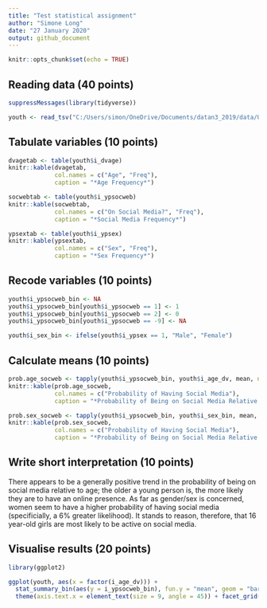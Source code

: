 ```yaml
---
title: "Test statistical assignment"
author: "Simone Long"
date: "27 January 2020"
output: github_document
---
```


```r
knitr::opts_chunk$set(echo = TRUE)
```

## Reading data (40 points)


```r

suppressMessages(library(tidyverse))

youth <- read_tsv("C:/Users/simon/OneDrive/Documents/datan3_2019/data/UKDA-6614-tab/tab/ukhls_w9/i_youth.tab")

```

## Tabulate variables (10 points)

```r
dvagetab <- table(youth$i_dvage)
knitr::kable(dvagetab,
             col.names = c("Age", "Freq"),
             caption = "*Age Frequency*")

socwebtab <- table(youth$i_ypsocweb)
knitr::kable(socwebtab,
             col.names = c("On Social Media?", "Freq"),
             caption = "*Social Media Frequency*")

ypsextab <- table(youth$i_ypsex)
knitr::kable(ypsextab,
             col.names = c("Sex", "Freq"),
             caption = "*Sex Frequency*")
```

## Recode variables (10 points)

```r

youth$i_ypsocweb_bin <- NA
youth$i_ypsocweb_bin[youth$i_ypsocweb == 1] <- 1
youth$i_ypsocweb_bin[youth$i_ypsocweb == 2] <- 0
youth$i_ypsocweb_bin[youth$i_ypsocweb == -9] <- NA

youth$i_sex_bin <- ifelse(youth$i_ypsex == 1, "Male", "Female")

```

## Calculate means (10 points)

```r

prob.age_socweb <- tapply(youth$i_ypsocweb_bin, youth$i_age_dv, mean, na.rm = TRUE)
knitr::kable(prob.age_socweb,
             col.names = c("Probability of Having Social Media"),
             caption = "*Probability of Being on Social Media Relative to Age*")

prob.sex_socweb <- tapply(youth$i_ypsocweb_bin, youth$i_sex_bin, mean, na.rm = TRUE)
knitr::kable(prob.sex_socweb,
             col.names = c("Probability of Having Social Media"),
             caption = "*Probability of Being on Social Media Relative to Sex*")

```

## Write short interpretation (10 points)

There appears to be a generally positive trend in the probability of being on social media relative to age; the older a young person is, the more likely they are to have an online presence. As far as gender/sex is concerned, women seem to have a higher probability of having social media (specificially, a 6% greater likelihood). It stands to reason, therefore, that 16 year-old girls are most likely to be active on social media.

## Visualise results (20 points)

```r
library(ggplot2)

ggplot(youth, aes(x = factor(i_age_dv))) +
  stat_summary_bin(aes(y = i_ypsocweb_bin), fun.y = "mean", geom = "bar", binwidth = 0.5) +
  theme(axis.text.x = element_text(size = 9, angle = 45)) + facet_grid(. ~ i_sex_bin)
  
```